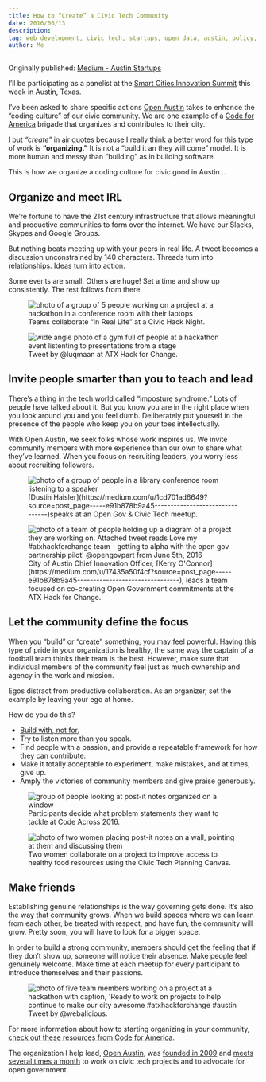 ```yaml
---
title: How to “Create” a Civic Tech Community
date: 2016/06/13
description:
tag: web development, civic tech, startups, open data, austin, policy, community organizing, open government
author: Me
---
```



Originally published: [Medium - Austin Startups](https://austinstartups.com/how-to-create-a-civic-tech-community-e91b878b9a45)

I’ll be participating as a panelist at the [Smart Cities Innovation Summit](http://smartcitiesinnovation.com/) this week in Austin, Texas.

I’ve been asked to share specific actions [Open Austin](http://www.open-austin.org/) takes to enhance the “coding culture” of our civic community. We are one example of a [Code for America](https://www.codeforamerica.org/brigade/) brigade that organizes and contributes to their city.

I put _“create”_ in air quotes because I really think a better word for this type of work is **“organizing.”** It is not a “build it an they will come” model. It is more human and messy than “building” as in building software.

This is how we organize a coding culture for civic good in Austin…

## Organize and meet IRL

We’re fortune to have the 21st century infrastructure that allows meaningful and productive communities to form over the internet. We have our Slacks, Skypes and Google Groups.

But nothing beats meeting up with your peers in real life. A tweet becomes a discussion unconstrained by 140 characters. Threads turn into relationships. Ideas turn into action.

Some events are small. Others are huge! Set a time and show up consistently. The rest follows from there.

<figure>
  <Image
    src="/images/blog/2016-06-13/hackathon1.webp"
    alt="photo of a group of 5 people working on a project at a hackathon in a conference room with their laptops"
    width={720}
    height={405}
    priority
    className="next-image"
  />
  <figcaption>
    Teams collaborate “In Real Life” at a Civic Hack Night.
  </figcaption>
</figure>

<figure>
  <Image
    src="/images/blog/2016-06-13/hackathon2.webp"
    alt="wide angle photo of a gym full of people at a hackathon event listenting to presentations from a stage"
    width={720}
    height={359}
    priority
    className="next-image"
  />
  <figcaption>Tweet by @luqmaan at ATX Hack for Change.</figcaption>
</figure>

## Invite people smarter than you to teach and lead

There’s a thing in the tech world called “imposture syndrome.” Lots of people have talked about it. But you know you are in the right place when you look around you and you feel dumb. Deliberately put yourself in the presence of the people who keep you on your toes intellectually.

With Open Austin, we seek folks whose work inspires us. We invite community members with more experience than our own to share what they’ve learned. When you focus on recruiting leaders, you worry less about recruiting followers.

<figure>
  <Image
    src="/images/blog/2016-06-13/civic_tech_meetup.webp"
    alt="photo of a group of people in a library conference room listening to a speaker"
    width={720}
    height={405}
    priority
    className="next-image"
  />
  <figcaption>
    [Dustin
    Haisler](https://medium.com/u/1cd701ad6649?source=post_page-----e91b878b9a45--------------------------------)speaks
    at an Open Gov & Civic Tech meetup.
  </figcaption>
</figure>

<figure>
  <Image
    src="/images/blog/2016-06-13/kerry.webp"
    alt="photo of a team of people holding up a diagram of a project they are working on. Attached tweet reads Love my #atxhackforchange team - getting to alpha with the open gov partnership pilot! @opengovpart from June 5th, 2016"
    width={720}
    height={661}
    priority
    className="next-image"
  />
  <figcaption>
    City of Austin Chief Innovation Officer, [Kerry
    O'Connor](https://medium.com/u/17435a50f4cf?source=post_page-----e91b878b9a45--------------------------------),
    leads a team focused on co-creating Open Government commitments at the ATX
    Hack for Change.
  </figcaption>
</figure>

## Let the community define the focus

When you “build” or “create” something, you may feel powerful. Having this type of pride in your organization is healthy, the same way the captain of a football team thinks their team is the best. However, make sure that individual members of the community feel just as much ownership and agency in the work and mission.

Egos distract from productive collaboration. As an organizer, set the example by leaving your ego at home.

How do you do this?

- [Build with, not for.](http://www.buildwith.org/)
- Try to listen more than you speak.
- Find people with a passion, and provide a repeatable framework for how they can contribute.
- Make it totally acceptable to experiment, make mistakes, and at times, give up.
- Amply the victories of community members and give praise generously.

<figure>
  <Image
    src="/images/blog/2016-06-13/post-its.webp"
    alt="group of people looking at post-it notes organized on a window"
    width={720}
    height={481}
    priority
    className="next-image"
  />
  <figcaption>
    Participants decide what problem statements they want to tackle at Code
    Across 2016.
  </figcaption>
</figure>

<figure>
  <Image
    src="/images/blog/2016-06-13/post-its2.webp"
    alt="photo of two women placing post-it notes on a wall, pointing at them and discussing them"
    width={720}
    height={481}
    priority
    className="next-image"
  />
  <figcaption>
    Two women collaborate on a project to improve access to healthy food
    resources using the Civic Tech Planning Canvas.
  </figcaption>
</figure>

## Make friends

Establishing genuine relationships is the way governing gets done. It’s also the way that community grows. When we build spaces where we can learn from each other, be treated with respect, and have fun, the community will grow. Pretty soon, you will have to look for a bigger space.

In order to build a strong community, members should get the feeling that if they don’t show up, someone will notice their absence. Make people feel genuinely welcome. Make time at each meetup for every participant to introduce themselves and their passions.

<figure>
  <Image
    src="/images/blog/2016-06-13/samantha.webp"
    alt="photo of five team members working on a project at a hackathon with caption, 'Ready to work on projects to help continue to make our city awesome #atxhackforchange #austin"
    width={720}
    height={971}
    priority
    className="next-image"
  />
  <figcaption>Tweet by @webalicious.</figcaption>
</figure>

For more information about how to starting organizing in your community, [check out these resources from Code for America](https://www.codeforamerica.org/brigade/organize/).

The organization I help lead, [Open Austin](http://www.open-austin.org/), was [founded in 2009](http://www.austinchronicle.com/news/2009-06-05/789960/) and [meets several times a month](http://www.meetup.com/Open-Austin/) to work on civic tech projects and to advocate for open government.
